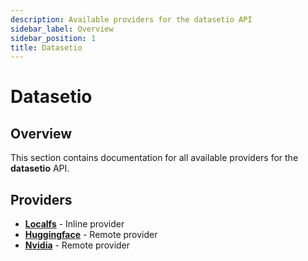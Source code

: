 ```yaml
---
description: Available providers for the datasetio API
sidebar_label: Overview
sidebar_position: 1
title: Datasetio
---
```


# Datasetio

## Overview

This section contains documentation for all available providers for the **datasetio** API.

## Providers

- **[Localfs](./inline_localfs)** - Inline provider
- **[Huggingface](./remote_huggingface)** - Remote provider
- **[Nvidia](./remote_nvidia)** - Remote provider
